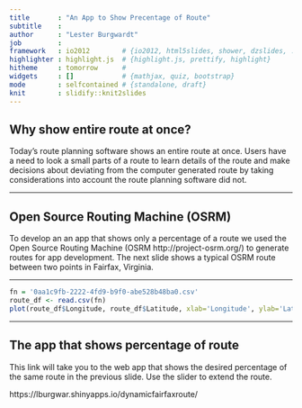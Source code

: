 ```yaml
---
title       : "An App to Show Precentage of Route"
subtitle    : 
author      : "Lester Burgwardt"
job         : 
framework   : io2012        # {io2012, html5slides, shower, dzslides, ...}
highlighter : highlight.js  # {highlight.js, prettify, highlight}
hitheme     : tomorrow      # 
widgets     : []            # {mathjax, quiz, bootstrap}
mode        : selfcontained # {standalone, draft}
knit        : slidify::knit2slides
---
```


## Why show entire route at once?

Today's route planning software shows an entire route at once. Users have a need to look a small parts of a route to learn details of the route and make decisions about deviating from the computer generated route by taking considerations into account the route planning software did not.  

---

## Open Source Routing Machine (OSRM)

To develop an an app that shows only a percentage of a route we used the Open Source Routing Machine (OSRM http://project-osrm.org/) to generate routes for app development. The next slide shows a typical OSRM route between two points in Fairfax, Virginia.  



---

```r

fn = '0aa1c9fb-2222-4fd9-b9f0-abe528b48ba0.csv'
route_df <- read.csv(fn)
plot(route_df$Longitude, route_df$Latitude, xlab='Longitude', ylab='Latitude')

```


---

##  The app that shows percentage of route

This link will take you to the web app that shows the desired percentage of the same route in the previous slide. Use the slider to extend the route. 

https://lburgwar.shinyapps.io/dynamicfairfaxroute/






